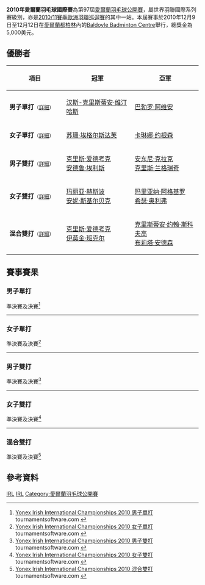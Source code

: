 {{noteTA|G1=Badminton}}
{{infobox badminton event
|name           = 2010年愛爾蘭羽毛球國際賽
|image          = 
|size           = 
|caption        =
|dates          = 2010年12月9日－12月12日
|number_edition = 第97屆
|level          = 4B
|prize_money    = 5,000美元
|location       = {{IRL}}[[都柏林|都柏林]]
|venue          = Baldoyle Badminton Centre
|previous       = 2009年愛爾蘭羽毛球國際賽 
|next           = 2011年愛爾蘭羽毛球國際賽
}}
'''2010年愛爾蘭羽毛球國際賽'''為第97屆[[愛爾蘭羽毛球公開賽|愛爾蘭羽毛球公開賽]]，屬世界羽聯國際系列賽級別，亦是[[2010/11賽季歐洲羽聯巡迴賽|2010/11賽季歐洲羽聯巡迴賽]]的其中一站。本屆賽事於2010年12月9日至12月12日在[[愛爾蘭|愛爾蘭]][[都柏林|都柏林]]內的[[Baldoyle_Badminton_Centre|Baldoyle Badminton Centre]]舉行，總獎金為5,000美元。

== 優勝者 ==
{| class=wikitable style="font-size:small"
!width="200"|項目
!width="250"|冠軍
!width="250"|亞軍
|-
|'''男子單打'''<small>（[[#男子單打|詳細]]）</small>
|{{flagicon|DEN}} [[汉斯-克里斯蒂安·维汀哈斯|汉斯-克里斯蒂安·维汀哈斯]]
|{{flagicon|ESP}} [[巴勃罗·阿维安|巴勃罗·阿维安]]
|-
|'''女子單打'''<small>（[[#女子單打|詳細]]）</small>
|{{flagicon|SCO}} [[苏珊·埃格尔斯达芙|苏珊·埃格尔斯达芙]]
|{{flagicon|DEN}} [[卡琳娜·约根森|卡琳娜·约根森]]
|-
|'''男子雙打'''<small>（[[#男子雙打|詳細]]）</small>
|{{flagicon|ENG}} [[克里斯·爱德考克|克里斯·爱德考克]]<br/>{{flagicon|ENG}} [[安德鲁·埃利斯|安德鲁·埃利斯]]
|{{flagicon|ENG}} [[安东尼·克拉克|安东尼·克拉克]]<br/>{{flagicon|ENG}} [[克里斯·兰格瑞奇|克里斯·兰格瑞奇]]
|-
|'''女子雙打'''<small>（[[#女子雙打|詳細]]）</small>
|{{flagicon|DEN}} [[玛丽亚·赫斯波|玛丽亚·赫斯波]]<br/>{{flagicon|DEN}} [[安妮·斯基尔贝克|安妮·斯基尔贝克]]
|{{flagicon|ENG}} [[玛里亚纳·阿格基罗|玛里亚纳·阿格基罗]]<br/>{{flagicon|ENG}} [[希瑟·奥利弗|希瑟·奥利弗]]
|-
|'''混合雙打'''<small>（[[#混合雙打|詳細]]）</small>
|{{flagicon|ENG}} [[克里斯·爱德考克|克里斯·爱德考克]]<br/>{{flagicon|SCO}} [[伊莫金·班克尔|伊莫金·班克尔]]
|{{flagicon|DEN}} [[克里斯蒂安·约翰·斯科夫高|克里斯蒂安·约翰·斯科夫高]]<br/>{{flagicon|DEN}} [[布莉塔·安德森|布莉塔·安德森]]
|}

== 賽事賽果 ==
=== 男子單打 ===
;準決賽及決賽<ref name="MS">[http://bwf.tournamentsoftware.com/sport/draw.aspx?id=37B2414E-9139-44AF-A2BA-70D23A415BDE&draw=2 Yonex Irish International Championships 2010 男子單打] tournamentsoftware.com {{en}}</ref>
{{4TeamBracket-Tennis3-v2
| team-width=200
| RD1-seed1=１
| RD1-team1='''{{flagicon|DEN}} [[汉斯-克里斯蒂安·维汀哈斯|汉斯-克里斯蒂安·维汀哈斯]]
| RD1-score1-1='''21
| RD1-score1-2=18
| RD1-score1-3='''21
| RD1-seed2=3
| RD1-team2={{flagicon|FRA}} [[马修·罗英平|马修·罗英平]]
| RD1-score2-1=14
| RD1-score2-2='''21
| RD1-score2-3=9

| RD1-seed3=8
| RD1-team3='''{{flagicon|ESP}} [[巴勃罗·阿维安|巴勃罗·阿维安]]
| RD1-score3-1='''21
| RD1-score3-2=10
| RD1-score3-3='''21
| RD1-seed4=7
| RD1-team4={{flagicon|FIN}} [[维莱·朗|维莱·朗]]
| RD1-score4-1=7
| RD1-score4-2='''21
| RD1-score4-3=8

| RD2-seed1=１
| RD2-team1='''{{flagicon|DEN}} [[汉斯-克里斯蒂安·维汀哈斯|汉斯-克里斯蒂安·维汀哈斯]]
| RD2-score1-1='''21
| RD2-score1-2=14
| RD2-score1-3='''23
| RD2-seed2=8
| RD2-team2={{flagicon|ESP}} [[巴勃罗·阿维安|巴勃罗·阿维安]]
| RD2-score2-1=13
| RD2-score2-2='''21
| RD2-score2-3=21
}}
----

=== 女子單打 ===
;準決賽及決賽<ref name="WS">[http://bwf.tournamentsoftware.com/sport/draw.aspx?id=37B2414E-9139-44AF-A2BA-70D23A415BDE&draw=4 Yonex Irish International Championships 2010 女子單打] {{Wayback|url=http://bwf.tournamentsoftware.com/sport/draw.aspx?id=37B2414E-9139-44AF-A2BA-70D23A415BDE&draw=4 |date=20210716005831 }} tournamentsoftware.com {{en}}</ref>
{{4TeamBracket-Tennis3-v2
| team-width=200
| RD1-seed1=5
| RD1-team1={{flagicon|IRL}} [[克洛伊·马吉|克洛伊·马吉]]
| RD1-score1-1=11
| RD1-score1-2=9
| RD1-score1-3=
| RD1-seed2=6
| RD1-team2='''{{flagicon|DEN}} [[卡琳娜·约根森|卡琳娜·约根森]]
| RD1-score2-1='''21
| RD1-score2-2='''21
| RD1-score2-3=

| RD1-seed3=
| RD1-team3={{flagicon|ESP}} [[卡罗列娜·马琳|卡罗列娜·马琳]]
| RD1-score3-1=18
| RD1-score3-2=20
| RD1-score3-3=
| RD1-seed4=2
| RD1-team4='''{{flagicon|SCO}} [[苏珊·埃格尔斯达芙|苏珊·埃格尔斯达芙]]
| RD1-score4-1='''21
| RD1-score4-2='''22
| RD1-score4-3=

| RD2-seed1=6
| RD2-team1={{flagicon|DEN}} [[卡琳娜·约根森|卡琳娜·约根森]]
| RD2-score1-1=21
| RD2-score1-2=8
| RD2-score1-3=
| RD2-seed2=2
| RD2-team2='''{{flagicon|SCO}} [[苏珊·埃格尔斯达芙|苏珊·埃格尔斯达芙]]
| RD2-score2-1='''23
| RD2-score2-2='''21
| RD2-score2-3=
}}
----

=== 男子雙打 ===
;準決賽及決賽<ref name="MD">[http://bwf.tournamentsoftware.com/sport/draw.aspx?id=37B2414E-9139-44AF-A2BA-70D23A415BDE&draw=5 Yonex Irish International Championships 2010 男子雙打] tournamentsoftware.com {{en}}</ref>
{{4TeamBracket-Tennis3-v2
| team-width=200
| RD1-seed1=1
| RD1-team1='''{{flagicon|ENG}} [[克里斯·爱德考克|克里斯·爱德考克]]<br/> {{flagicon|ENG}} [[安德鲁·埃利斯|安德鲁·埃利斯]]
| RD1-score1-1='''21
| RD1-score1-2='''21
| RD1-score1-3=
| RD1-seed2=3
| RD1-team2={{flagicon|DEN}} [[Mikkel_Elbjorn|Mikkel Elbjorn]]<br/> {{flagicon|DEN}} [[克里斯蒂安·约翰·斯科夫高|克里斯蒂安·约翰·斯科夫高]]
| RD1-score2-1=17
| RD1-score2-2=15
| RD1-score2-3=

| RD1-seed3=
| RD1-team3='''{{flagicon|ENG}} [[安东尼·克拉克|安东尼·克拉克]]<br/> {{flagicon|ENG}} [[克里斯·兰格瑞奇|克里斯·兰格瑞奇]]
| RD1-score3-1='''21
| RD1-score3-2='''21
| RD1-score3-3=
| RD1-seed4=2
| RD1-team4={{flagicon|FRA}} [[巴蒂斯特·卡雷姆|巴蒂斯特·卡雷姆]]<br/> {{flagicon|FRA}} [[西尔万·格罗斯让|西尔万·格罗斯让]]
| RD1-score4-1=14
| RD1-score4-2=14
| RD1-score4-3=

| RD2-seed1=
| RD2-team1='''{{flagicon|ENG}} [[克里斯·爱德考克|克里斯·爱德考克]]<br/> {{flagicon|ENG}} [[安德鲁·埃利斯|安德鲁·埃利斯]]
| RD2-score1-1='''21
| RD2-score1-2='''21
| RD2-score1-3=
| RD2-seed2=
| RD2-team2={{flagicon|ENG}} [[安东尼·克拉克|安东尼·克拉克]]<br/> {{flagicon|ENG}} [[克里斯·兰格瑞奇|克里斯·兰格瑞奇]]
| RD2-score2-1=13
| RD2-score2-2=16
| RD2-score2-3=
}}
----

=== 女子雙打 ===
;準決賽及決賽<ref name="WD">[http://bwf.tournamentsoftware.com/sport/draw.aspx?id=37B2414E-9139-44AF-A2BA-70D23A415BDE&draw=6 Yonex Irish International Championships 2010 女子雙打] tournamentsoftware.com {{en}}</ref>
{{4TeamBracket-Tennis3-v2
| team-width=200
| RD1-seed1=
| RD1-team1='''{{flagicon|ENG}} [[玛里亚纳·阿格基罗|玛里亚纳·阿格基罗]]<br/> {{flagicon|ENG}} [[希瑟·奥利弗|希瑟·奥利弗]]
| RD1-score1-1='''21
| RD1-score1-2='''21
| RD1-score1-3=
| RD1-seed2=
| RD1-team2={{flagicon|FRA}} [[奥德丽·方丹|奥德丽·方丹]]<br/> {{flagicon|FRA}} [[莉亚·巴莱尔莫|莉亚·巴莱尔莫]]
| RD1-score2-1=12
| RD1-score2-2=9
| RD1-score2-3=

| RD1-seed3=
| RD1-team3={{flagicon|FRA}} [[埃米莉·拉菲尔|埃米莉·拉菲尔]]<br/> {{flagicon|FRA}} [[Marion_Luttmann|Marion Luttmann]]
| RD1-score3-1='''21
| RD1-score3-2=9
| RD1-score3-3=4
| RD1-seed4=2
| RD1-team4='''{{flagicon|DEN}} [[玛丽亚·赫斯波|玛丽亚·赫斯波]]<br/> {{flagicon|DEN}} [[安妮·斯基尔贝克|安妮·斯基尔贝克]]
| RD1-score4-1=19
| RD1-score4-2='''21
| RD1-score4-3='''21

| RD2-seed1=1
| RD2-team1={{flagicon|ENG}} [[玛里亚纳·阿格基罗|玛里亚纳·阿格基罗]]<br/> {{flagicon|ENG}} [[希瑟·奥利弗|希瑟·奥利弗]]
| RD2-score1-1='''21
| RD2-score1-2=12
| RD2-score1-3=15
| RD2-seed2=2
| RD2-team2='''{{flagicon|DEN}} [[玛丽亚·赫斯波|玛丽亚·赫斯波]]<br/> {{flagicon|DEN}} [[安妮·斯基尔贝克|安妮·斯基尔贝克]]
| RD2-score2-1=12
| RD2-score2-2='''21
| RD2-score2-3='''21
}}
----

=== 混合雙打 ===
;準決賽及決賽<ref name="XD">[http://bwf.tournamentsoftware.com/sport/draw.aspx?id=37B2414E-9139-44AF-A2BA-70D23A415BDE&draw=7 Yonex Irish International Championships 2010 混合雙打] tournamentsoftware.com {{en}}</ref>
{{4TeamBracket-Tennis3-v2
| team-width=200
| RD1-seed1=
| RD1-team1='''{{flagicon|ENG}} [[克里斯·爱德考克|克里斯·爱德考克]]<br/> {{flagicon|SCO}} [[伊莫金·班克尔|伊莫金·班克尔]]
| RD1-score1-1='''21
| RD1-score1-2='''21
| RD1-score1-3=
| RD1-seed2=4
| RD1-team2={{flagicon|CRO}} [[兹沃尼米尔·杜尔金雅克|兹沃尼米尔·杜尔金雅克]]<br/> {{flagicon|CRO}} [[斯塔萨·博萨诺维奇|斯塔萨·博萨诺维奇]]
| RD1-score2-1=14
| RD1-score2-2=10
| RD1-score2-3=

| RD1-seed3=3
| RD1-team3={{flagicon|IRL}} [[山姆·马吉|山姆·马吉]]<br/> {{flagicon|IRL}} [[克洛伊·马吉|克洛伊·马吉]]
| RD1-score3-1=11
| RD1-score3-2=11
| RD1-score3-3=
| RD1-seed4=
| RD1-team4='''{{flagicon|DEN}} [[克里斯蒂安·约翰·斯科夫高|克里斯蒂安·约翰·斯科夫高]]<br/> {{flagicon|DEN}} [[布莉塔·安德森|布莉塔·安德森]]
| RD1-score4-1='''21
| RD1-score4-2='''21
| RD1-score4-3=

| RD2-seed1=
| RD2-team1='''{{flagicon|ENG}} [[克里斯·爱德考克|克里斯·爱德考克]]<br/> {{flagicon|SCO}} [[伊莫金·班克尔|伊莫金·班克尔]]
| RD2-score1-1='''21
| RD2-score1-2='''21
| RD2-score1-3=
| RD2-seed2=
| RD2-team2={{flagicon|DEN}} [[克里斯蒂安·约翰·斯科夫高|克里斯蒂安·约翰·斯科夫高]]<br/> {{flagicon|DEN}} [[布莉塔·安德森|布莉塔·安德森]]
| RD2-score2-1=13
| RD2-score2-2=11
| RD2-score2-3=
}}

== 參考資料 ==
{{Reflist}}

[[Category:2010年世界羽聯國際系列賽|IRL]]
[[Category:2010/11賽季歐洲羽聯巡迴賽|IRL]]
[[Category:愛爾蘭羽毛球公開賽|Category:愛爾蘭羽毛球公開賽]]